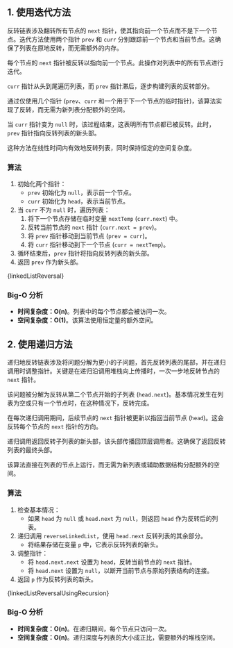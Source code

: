 

## 1. 使用迭代方法

反转链表涉及翻转所有节点的 `next` 指针，使其指向前一个节点而不是下一个节点。迭代方法使用两个指针 `prev` 和 `curr` 分别跟踪前一个节点和当前节点。这确保了列表在原地反转，而无需额外的内存。

每个节点的 `next` 指针被反转以指向前一个节点。此操作对列表中的所有节点进行迭代。

`curr` 指针从头到尾遍历列表，而 `prev` 指针滞后，逐步构建列表的反转部分。

通过仅使用几个指针 (`prev`、`curr` 和一个用于下一个节点的临时指针)，该算法实现了反转，而无需为新列表分配额外的空间。

当 `curr` 指针变为 `null` 时，该过程结束，这表明所有节点都已被反转。此时，`prev` 指针指向反转列表的新头部。

这种方法在线性时间内有效地反转列表，同时保持恒定的空间复杂度。

### 算法

1. 初始化两个指针：
   * `prev` 初始化为 `null`，表示前一个节点。
   * `curr` 初始化为 `head`，表示当前节点。
2. 当 `curr` 不为 `null` 时，遍历列表：
   1. 将下一个节点存储在临时变量 `nextTemp` (`curr.next`) 中。
   2. 反转当前节点的 `next` 指针 (`curr.next = prev`)。
   3. 将 `prev` 指针移动到当前节点 (`prev = curr`)。
   4. 将 `curr` 指针移动到下一个节点 (`curr = nextTemp`)。
3. 循环结束后，`prev` 指针将指向反转列表的新头部。
4. 返回 `prev` 作为新头部。

<MDXCodeBlock>
  {linkedListReversal}
</MDXCodeBlock>

### Big-O 分析

* **时间复杂度：O(n)**。列表中的每个节点都会被访问一次。
* **空间复杂度：O(1)**。该算法使用恒定量的额外空间。

## 2. 使用递归方法

递归地反转链表涉及将问题分解为更小的子问题，首先反转列表的尾部，并在递归调用时调整指针。关键是在递归沿调用堆栈向上传播时，一次一步地反转节点的 `next` 指针。

该问题被分解为反转从第二个节点开始的子列表 (`head.next`)。基本情况发生在列表为空或只有一个节点时，在这种情况下，反转完成。

在每次递归调用期间，后续节点的 `next` 指针被更新以指回当前节点 (`head`)。这会反转每个节点的 `next` 指针的方向。

递归调用返回反转子列表的新头部，该头部传播回顶层调用者。这确保了返回反转列表的最终头部。

该算法直接在列表的节点上运行，而无需为新列表或辅助数据结构分配额外的空间。

### 算法

1. 检查基本情况：
   * 如果 `head` 为 `null` 或 `head.next` 为 `null`，则返回 `head` 作为反转后的列表。
2. 递归调用 `reverseLinkedList`，使用 `head.next` 反转列表的其余部分。
   * 将结果存储在变量 `p` 中，它表示反转列表的新头。
3. 调整指针：
   * 将 `head.next.next` 设置为 `head`，反转当前节点的 `next` 指针。
   * 将 `head.next` 设置为 `null`，以断开当前节点与原始列表结构的连接。
4. 返回 `p` 作为反转列表的新头。

<MDXCodeBlock> {linkedListReversalUsingRecursion} </MDXCodeBlock>

### Big-O 分析

* **时间复杂度：O(n)**。在递归期间，每个节点只访问一次。
* **空间复杂度：O(n)**。递归深度与列表的大小成正比，需要额外的堆栈空间。
